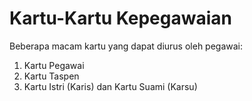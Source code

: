 # Kartu-Kartu Kepegawaian

Beberapa macam kartu yang dapat diurus oleh pegawai:

1. Kartu Pegawai
2. Kartu Taspen
3. Kartu Istri (Karis) dan Kartu Suami (Karsu)
